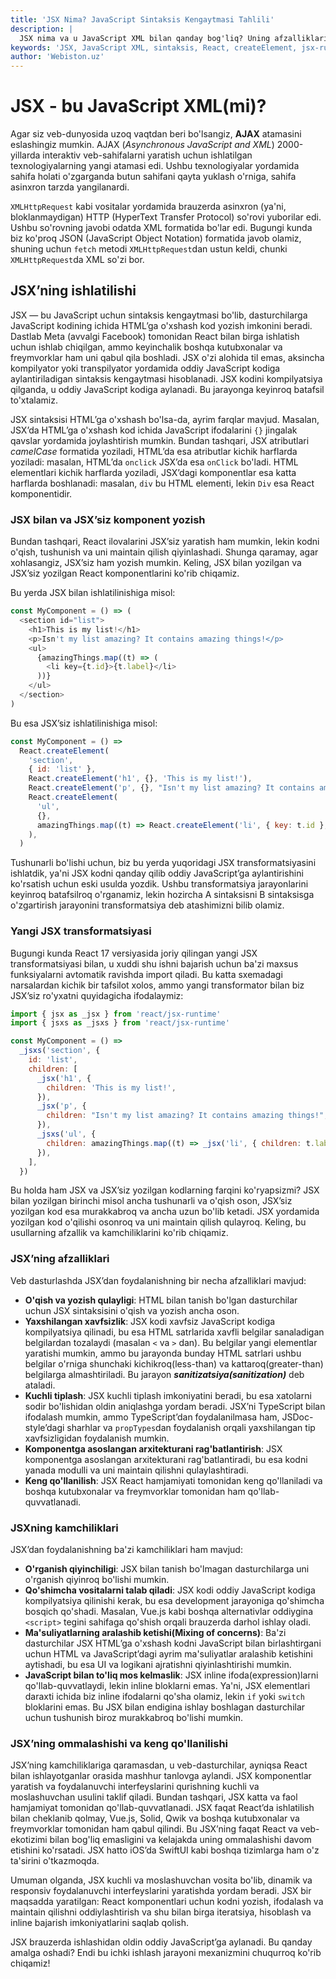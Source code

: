 ```yaml
---
title: 'JSX Nima? JavaScript Sintaksis Kengaytmasi Tahlili'
description: |
  JSX nima va u JavaScript XML bilan qanday bog'liq? Uning afzalliklari, kamchiliklari va React'da JSX'siz kod yozishdan farqlarini bilib oling.
keywords: 'JSX, JavaScript XML, sintaksis, React, createElement, jsx-runtime, sanitizatsiya, transpilyatsiya, afzalliklar, kamchiliklar, webiston'
author: 'Webiston.uz'
---
```


# JSX - bu JavaScript XML(mi)?

Agar siz veb-dunyosida uzoq vaqtdan beri bo'lsangiz, **AJAX** atamasini eslashingiz mumkin. AJAX (_Asynchronous JavaScript and XML_) 2000-yillarda interaktiv veb-sahifalarni yaratish uchun ishlatilgan texnologiyalarning yangi atamasi edi. Ushbu texnologiyalar yordamida sahifa holati o'zgarganda butun sahifani qayta yuklash o'rniga, sahifa asinxron tarzda yangilanardi.

`XMLHttpRequest` kabi vositalar yordamida brauzerda asinxron (ya'ni, bloklanmaydigan) HTTP (HyperText Transfer Protocol) so'rovi yuborilar edi. Ushbu so'rovning javobi odatda XML formatida bo'lar edi. Bugungi kunda biz ko'proq JSON (JavaScript Object Notation) formatida javob olamiz, shuning uchun `fetch` metodi `XMLHttpRequest`dan ustun keldi, chunki `XMLHttpRequest`da XML so'zi bor.

## JSX’ning ishlatilishi

JSX — bu JavaScript uchun sintaksis kengaytmasi bo'lib, dasturchilarga JavaScript kodining ichida HTML’ga o'xshash kod yozish imkonini beradi. Dastlab Meta (avvalgi Facebook) tomonidan React bilan birga ishlatish uchun ishlab chiqilgan, ammo keyinchalik boshqa kutubxonalar va freymvorklar ham uni qabul qila boshladi. JSX o'zi alohida til emas, aksincha kompilyator yoki transpilyator yordamida oddiy JavaScript kodiga aylantiriladigan sintaksis kengaytmasi hisoblanadi. JSX kodini kompilyatsiya qilganda, u oddiy JavaScript kodiga aylanadi. Bu jarayonga keyinroq batafsil to'xtalamiz.

JSX sintaksisi HTML’ga o'xshash bo'lsa-da, ayrim farqlar mavjud. Masalan, JSX’da HTML’ga o'xshash kod ichida JavaScript ifodalarini `{}` jingalak qavslar yordamida joylashtirish mumkin. Bundan tashqari, JSX atributlari _camelCase_ formatida yoziladi, HTML’da esa atributlar kichik harflarda yoziladi: masalan, HTML’da `onclick` JSX’da esa `onClick` bo'ladi. HTML elementlari kichik harflarda yoziladi, JSX’dagi komponentlar esa katta harflarda boshlanadi: masalan, `div` bu HTML elementi, lekin `Div` esa React komponentidir.

### JSX bilan va JSX’siz komponent yozish

Bundan tashqari, React ilovalarini JSX’siz yaratish ham mumkin, lekin kodni o'qish, tushunish va uni maintain qilish qiyinlashadi. Shunga qaramay, agar xohlasangiz, JSX’siz ham yozish mumkin. Keling, JSX bilan yozilgan va JSX’siz yozilgan React komponentlarini ko'rib chiqamiz.

Bu yerda JSX bilan ishlatilinishiga misol:

```js copy
const MyComponent = () => (
  <section id="list">
    <h1>This is my list!</h1>
    <p>Isn't my list amazing? It contains amazing things!</p>
    <ul>
      {amazingThings.map((t) => (
        <li key={t.id}>{t.label}</li>
      ))}
    </ul>
  </section>
)
```

Bu esa JSX’siz ishlatilinishiga misol:

```js copy
const MyComponent = () =>
  React.createElement(
    'section',
    { id: 'list' },
    React.createElement('h1', {}, 'This is my list!'),
    React.createElement('p', {}, "Isn't my list amazing? It contains amazing things!"),
    React.createElement(
      'ul',
      {},
      amazingThings.map((t) => React.createElement('li', { key: t.id }, t.label)),
    ),
  )
```

Tushunarli bo'lishi uchun, biz bu yerda yuqoridagi JSX transformatsiyasini ishlatdik, ya'ni JSX kodni qanday qilib oddiy JavaScript’ga aylantirishini ko'rsatish uchun eski usulda yozdik. Ushbu transformatsiya jarayonlarini keyinroq batafsilroq o'rganamiz, lekin hozircha A sintaksisni B sintaksisga o'zgartirish jarayonini transformatsiya deb atashimizni bilib olamiz.

### Yangi JSX transformatsiyasi

Bugungi kunda React 17 versiyasida joriy qilingan yangi JSX transformatsiyasi bilan, u xuddi shu ishni bajarish uchun ba'zi maxsus funksiyalarni avtomatik ravishda import qiladi. Bu katta sxemadagi narsalardan kichik bir tafsilot xolos, ammo yangi transformator bilan biz JSX’siz ro'yxatni quyidagicha ifodalaymiz:

```js copy
import { jsx as _jsx } from 'react/jsx-runtime'
import { jsxs as _jsxs } from 'react/jsx-runtime'

const MyComponent = () =>
  _jsxs('section', {
    id: 'list',
    children: [
      _jsx('h1', {
        children: 'This is my list!',
      }),
      _jsx('p', {
        children: "Isn't my list amazing? It contains amazing things!",
      }),
      _jsxs('ul', {
        children: amazingThings.map((t) => _jsx('li', { children: t.label }, t.id)),
      }),
    ],
  })
```

Bu holda ham JSX va JSX’siz yozilgan kodlarning farqini ko'ryapsizmi? JSX bilan yozilgan birinchi misol ancha tushunarli va o'qish oson, JSX’siz yozilgan kod esa murakkabroq va ancha uzun bo'lib ketadi. JSX yordamida yozilgan kod o'qilishi osonroq va uni maintain qilish qulayroq. Keling, bu usullarning afzallik va kamchiliklarini ko'rib chiqamiz.

### JSX’ning afzalliklari

Veb dasturlashda JSX’dan foydalanishning bir necha afzalliklari mavjud:

- **O'qish va yozish qulayligi**: HTML bilan tanish bo'lgan dasturchilar uchun JSX sintaksisini o'qish va yozish ancha oson.
- **Yaxshilangan xavfsizlik**: JSX kodi xavfsiz JavaScript kodiga kompilyatsiya qilinadi, bu esa HTML satrlarida xavfli belgilar sanaladigan belgilardan tozalaydi (masalan `<` va `>` dan). Bu belgilar yangi elementlar yaratishi mumkin, ammo bu jarayonda bunday HTML satrlari ushbu belgilar o'rniga shunchaki kichikroq(less-than) va kattaroq(greater-than) belgilarga almashtiriladi. Bu jarayon **_sanitizatsiya(sanitization)_** deb ataladi.
- **Kuchli tiplash**: JSX kuchli tiplash imkoniyatini beradi, bu esa xatolarni sodir bo'lishidan oldin aniqlashga yordam beradi. JSX’ni TypeScript bilan ifodalash mumkin, ammo TypeScript’dan foydalanilmasa ham, JSDoc-style’dagi sharhlar va `propTypes`dan foydalanish orqali yaxshilangan tip xavfsizligidan foydalanish mumkin.
- **Komponentga asoslangan arxitekturani rag'batlantirish**: JSX komponentga asoslangan arxitekturani rag'batlantiradi, bu esa kodni yanada modulli va uni maintain qilishni qulaylashtiradi.
- **Keng qo'llanilish**: JSX React hamjamiyati tomonidan keng qo'llaniladi va boshqa kutubxonalar va freymvorklar tomonidan ham qo'llab-quvvatlanadi.

### JSXning kamchiliklari

JSX’dan foydalanishning ba'zi kamchiliklari ham mavjud:

- **O'rganish qiyinchiligi**: JSX bilan tanish bo'lmagan dasturchilarga uni o'rganish qiyinroq bo'lishi mumkin.
- **Qo'shimcha vositalarni talab qiladi**: JSX kodi oddiy JavaScript kodiga kompilyatsiya qilinishi kerak, bu esa development jarayoniga qo'shimcha bosqich qo'shadi. Masalan, Vue.js kabi boshqa alternativlar oddiygina `<script>` tegini sahifaga qo'shish orqali brauzerda darhol ishlay oladi.
- **Ma'suliyatlarning aralashib ketishi(Mixing of concerns)**: Ba'zi dasturchilar JSX HTML’ga o'xshash kodni JavaScript bilan birlashtirgani uchun HTML va JavaScript’dagi ayrim ma'suliyatlar aralashib ketishini aytishadi, bu esa UI va logikani ajratishni qiyinlashtirishi mumkin.
- **JavaScript bilan to'liq mos kelmaslik**: JSX inline ifoda(expression)larni qo'llab-quvvatlaydi, lekin inline bloklarni emas. Ya'ni, JSX elementlari daraxti ichida biz inline ifodalarni qo'sha olamiz, lekin `if` yoki `switch` bloklarini emas. Bu JSX bilan endigina ishlay boshlagan dasturchilar uchun tushunish biroz murakkabroq bo'lishi mumkin.

### JSX’ning ommalashishi va keng qo'llanilishi

JSX’ning kamchiliklariga qaramasdan, u veb-dasturchilar, ayniqsa React bilan ishlayotganlar orasida mashhur tanlovga aylandi. JSX komponentlar yaratish va foydalanuvchi interfeyslarini qurishning kuchli va moslashuvchan usulini taklif qiladi. Bundan tashqari, JSX katta va faol hamjamiyat tomonidan qo'llab-quvvatlanadi. JSX faqat React’da ishlatilish bilan cheklanib qolmay, Vue.js, Solid, Qwik va boshqa kutubxonalar va freymvorklar tomonidan ham qabul qilindi. Bu JSX’ning faqat React va veb-ekotizimi bilan bog'liq emasligini va kelajakda uning ommalashishi davom etishini ko'rsatadi. JSX hatto iOS’da SwiftUI kabi boshqa tizimlarga ham o'z ta'sirini o'tkazmoqda.

Umuman olganda, JSX kuchli va moslashuvchan vosita bo'lib, dinamik va responsiv foydalanuvchi interfeyslarini yaratishda yordam beradi. JSX bir maqsadda yaratilgan: React komponentlari uchun kodni yozish, ifodalash va maintain qilishni oddiylashtirish va shu bilan birga iteratsiya, hisoblash va inline bajarish imkoniyatlarini saqlab qolish.

JSX brauzerda ishlashidan oldin oddiy JavaScript’ga aylanadi. Bu qanday amalga oshadi? Endi bu ichki ishlash jarayoni mexanizmini chuqurroq ko'rib chiqamiz!
